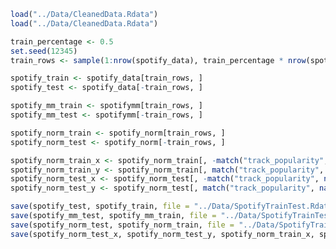 
```r
load("../Data/CleanedData.Rdata")
load("../Data/CleanedData.Rdata")
```

```r
train_percentage <- 0.5
set.seed(12345)
train_rows <- sample(1:nrow(spotify_data), train_percentage * nrow(spotify_data))

spotify_train <- spotify_data[train_rows, ]
spotify_test <- spotify_data[-train_rows, ]

spotify_mm_train <- spotifymm[train_rows, ]
spotify_mm_test <- spotifymm[-train_rows, ]

spotify_norm_train <- spotify_norm[train_rows, ]
spotify_norm_test <- spotify_norm[-train_rows, ]

spotify_norm_train_x <- spotify_norm_train[, -match("track_popularity", names(spotify_norm_train))]
spotify_norm_train_y <- spotify_norm_train[, match("track_popularity", names(spotify_norm_train))]
spotify_norm_test_x <- spotify_norm_test[, -match("track_popularity", names(spotify_norm_test))]
spotify_norm_test_y <- spotify_norm_test[, match("track_popularity", names(spotify_norm_test))]
```

```r
save(spotify_test, spotify_train, file = "../Data/SpotifyTrainTest.Rdata")
save(spotify_mm_test, spotify_mm_train, file = "../Data/SpotifyTrainTestMM.Rdata")
save(spotify_norm_test, spotify_norm_train, file = "../Data/SpotifyTrainTestNorm.Rdata")
save(spotify_norm_test_x, spotify_norm_test_y, spotify_norm_train_x, spotify_norm_train_y, file = "../Data/SpotifyTrainTestNormXY.Rdata")
```

